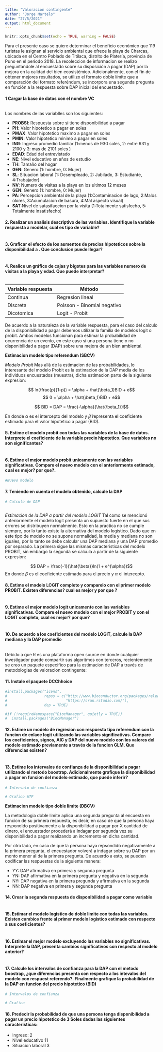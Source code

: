 ```yaml
---
title: "Valoracion contingente"
author: "Jorge Martelo"
date: "27/5/2021"
output: html_document
---
```


<div class=text-justify>

```r
knitr::opts_chunk$set(echo = TRUE, warning = FALSE)
```

Para el presente caso se quiere determinar el beneficio económico que 119 turistas le asignan al servicio ambiental que ofrece la playa de Charcas, ubicada en el Centro Poblado de Titilaca, distrito de Platería, provincia de Puno en el periodo 2018. La recoleccion de informacion se realizo preguntandole al encuestado sobre su disposición a pagar (DAP) por la mejora en la calidad del bien ecosistémico. Adicionalmente, con el fin de obtener mejores resultados, se utilizo el formato doble límite que a comparación del formato referéndum, se incorpora una segunda pregunta en función a la respuesta sobre DAP inicial del encuestado.

#### 1 Cargar la base de datos con el nombre VC
```r

```

Los nombres de las variablles son los siguientes:

- **PROBSI**: Respuesta sobre si tiene disponibilidad a pagar
- **PH**: Valor hipotetico a pagar en soles
- **PMAX**: Valor hipotetico maximo a pagar en soles
- **PMIN**: Valor hipotetico minimo a pagar en soles
- **ING**: Ingreso promedio familiar (1:menos de 930 soles, 2: entre 931 y 2100 y 3: mas de 2101 soles )
- **EDAD**: Edad del entrevistado
- **NE**: Nivel educativo en años de estudio
- **TH**: Tamaño del hogar
- **GEN**: Genero (1: hombre, 0: Mujer)
- **SL**: Situacion laboral (1: Desempleado, 2: Jubilado, 3: Estudiante, 4:Trabajador)
- **NV**: Numero de visitas a la playa en los ultimos 12 meses
- **GEN**: Genero (1: hombre, 0: Mujer)
- **PA**: Percepcion ambiental de la playa (1:Contaminacion de lago, 2:Malos olores, 3:Acumulacion de basura, 4:Mal aspecto visual)
- **SAT**:Nivel de satasifaccion por la visita (1:Totalmente satisfecho, 5: Totalmente insatisfecho)

#### 2. Realizar un analisis descriptivo de las variables. Identifique la variable respuesta a modelar, cual es tipo de variable?
```r

```

#### 3. Graficar el efecto de los aumentos de precios hipoteticos sobre la disponibilidad a . Que conclusion puede llegar?
```r

```

#### 4. Realice un gráfico de cajas y bigotes para las variables **numero de visitas a la playa** y **edad**. Que puede interpretar?

```r

```

| Variable respuesta | Método |
|-|-|
| Continua | Regresion lineal |
| Discreta | Poisson - Binomial negativo |
| Dicotomica | Logit - Probit |

De acuerdo a la naturaleza de la variable respuesta, para el caso del calculo de la disponibilidad a pagar debemos utilizar la familia de modelos logit o probit. Ambos modelos funcionan para estimar la probabilidad de ocurrencia de un evento, en este caso si una persona tiene o no disponibilidad a pagar (DAP) sobre una mejora de un bien ambiental.

**Estimacion modelo tipo referendum (SBCV)**

*Modelo Probit*
Mas allá de la estimacion de las probabilidades, lo interesante del modelo Probit es la estimacion de la DAP media de los individuos encuestados (muestra), dicha estimacion parte de la siguiente expresion:

$$ ln(\frac{p}{1-p}) = \alpha + \hat{\beta_1}BID + e$$
$$ 0 = \alpha + \hat{\beta_1}BID + e$$

$$ BID = DAP =  \frac{-\alpha}{\hat{\beta_1}}$$

En donde $\alpha$ es el intercepto del modelo y $\hat{\beta}$ representa el coeficiente estimado para el valor hipotetico a pagar (BID).

#### 5. Estime el modelo probit con todas las variables de la base de datos. Interprete el coeficiente de la variable precio hipotetico. Que variables no son significantes?
```r

```

#### 6. Estime el mejor modelo probit unicamente con las variables significativas. Compare el nuevo modelo con el anteriormente estimado, cual es mejor? por que?.
```r
#Nuevo modelo

```

#### 7. Teniendo en cuenta el modelo obtenido, calcule la DAP
```r
# Calculo de DAP



```

*Estimacion de la DAP a partir del modelo LOGIT*
Tal como se mencionó anteriormente el modelo logit presenta un supuesto fuerte en el que sus errores se distribuyen normalmente. Esto en la practica no se cumple siempre, por lo tanto existe la alternativa del modelo logistico. Dado que en este tipo de modelo no se supone normalidad, la media y mediana no son iguales, por lo tanto se debe calcular una DAP mediana y una DAP promedio por separado. La primera sigue las mismas caracteristicas del modelo PROBIT, sin embargo la segunda se calcula a partir de la siguiente expresion:

$$ DAP = \frac{-1}{\hat{\beta}}ln(1 + e^{\alpha})$$
En donde $\beta$ es el coeficiente estimado para el precio y $\alpha$ el intercepto.

#### 8. Estime el modelo LOGIT completo y comparelo con el primer modelo PROBIT. Existen diferencias? cual es mejor y por que ?
```r

```

#### 9. Estime el mejor modelo logit unicamente con las variables significativas. Compare el nuevo modelo con el mejor PROBIT y con el LOGIT completo, cual es mejor? por que?
```r

```

#### 10. De acuerdo a los coeficientes del modelo LOGIT, calcule la DAP mediana y la DAP promedio
```r

```

Debido a que R es una plataforma open source en donde cualquier investigador puede compartir sus algoritmos con terceros, recientemente se creo un paquete especifico para la estimacion de DAP a través de metodologias de valoracion contingente:

#### 11. Instale el paquete DCChhoice
```r
#install.packages("icens",
#                 repos = c("http://www.bioconductor.org/packages/release/bioc",
#                           "https://cran.rstudio.com/"),
#                 dep = TRUE)

#if (!requireNamespace("BiocManager", quietly = TRUE))
#  install.packages("BiocManager")
```

#### 12. Estime un modelo de regresion con respuesta tipo referendum con la funcion de enlace logit utilizando las variables significativas. Compare los coeficientes, signos, AIC y DAP del nuevo modelo con los valores del modelo estimado previamente a través de la funcion GLM. Que diferencias existen? 
```r

```

#### 13. Estime los intervalos de confianza de la disponibilidad a pagar utilizando el metodo boostrap. Adicionalmente grafique la disponibilidad a pagar en funcion del modelo estimado, que puede inferir?
```r
# Intervalo de confianza

```

```r
# Grafico WTP

```

**Estimacion modelo tipo doble limite (DBCV)**

La metodologia doble limite aplica una segunda pregunta al encuesta en funcion de su primera respuesta, es decir, en caso de que la persona haya respondido positivamente a la disponibilidad a pagar por X cantidad de dinero, el encuestador procederá a indagar por segunda vez su disponibilidad a pagar realizando un incremento en dicha cantidad.

Por otro lado, en caso de que la persona haya repsondido negativamente a la primera pregunta, el encuestador volverá a indagar sobre su DAP por un monto menor al de la primera pregunta. De acuerdo a esto, se pueden codificar las respuestas de la siguiente manera:

- YY: DAP afirmativa en primera y segunda pregunta
- YN: DAP afirmativa en la primera pregunta y negativa en  la segunda
- NY: DAP negativa en la primera pregunda y afirmativa en la segunda
- NN: DAP negativa en primera y segunda pregunta

#### 14. Crear la segunda respuesta de disponibilidad a pagar como variable
```r

```


#### 15. Estimar el modelo logistico de doble limite con todas las variables. Existen cambios frente al primer modelo logistico estimado con respecto a sus coeficientes?
```r

```

#### 16. Estimar el mejor modelo excluyendo las variables no significativas. Interprete la DAP, presenta cambios significativos con respecto al modelo anterior?
```r

```

#### 17. Calcule los intervalos de confianza para la DAP con el metodo boostrap, ¿que diferencias presenta con respecto a los intevalos del modelo con respuest referendo?. FInalmente grafique la probabilidad de la DAP en funcion del precio hipotetico (BID)
```r
# Intervalos de confianza

```

```r
# Grafico

```

#### 18. Predecir la probabilidad de que una persona tenga disponibilidad a pagar un precio hipotetico de 3 Soles dadas las siguientes caracteristicas:

- Ingreso: 2
- Nivel educativo 11
- Situacion laboral 3

```r

```

